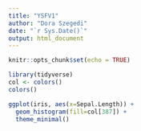 ```yaml
---
title: "YSFV1"
author: "Dora Szegedi"
date: "`r Sys.Date()`"
output: html_document
---
```


```r
knitr::opts_chunk$set(echo = TRUE)
```

```r
library(tidyverse)
col <- colors()
colors()
```

```r
ggplot(iris, aes(x=Sepal.Length)) +
  geom_histogram(fill=col[387]) +
  theme_minimal()
```

